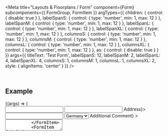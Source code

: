 
<Meta
  title="Layouts & Floorplans / Form"
  component={Form}
  subcomponents={{ FormGroup, FormItem }}
  argTypes={{
    children: { control: { disable: true } },
    labelSpanS: { control: { type: 'number', min: 1, max: 12 } },
    labelSpanM: { control: { type: 'number', min: 1, max: 12 } },
    labelSpanL: { control: { type: 'number', min: 1, max: 12 } },
    labelSpanXL: { control: { type: 'number', min: 1, max: 12 } },
    columnsS: { control: { type: 'number', min: 1, max: 12 } },
    columnsM: { control: { type: 'number', min: 1, max: 12 } },
    columnsL: { control: { type: 'number', min: 1, max: 12 } },
    columnsXL: { control: { type: 'number', min: 1, max: 12 } },
    as: { control: { disable: true } }
  }}
  args={{
    titleText: 'Test Form',
    labelSpanS: 12,
    labelSpanM: 2,
    labelSpanL: 4,
    labelSpanXL: 4,
    columnsS: 1,
    columnsM: 1,
    columnsL: 1,
    columnsXL: 2,
    style: { alignItems: 'center' }
  }}
/>

<DocsHeader />

<br />

## Example

<Canvas>
  <Story name="Default">
    {(args) => (
      <Form {...args}>
        <FormItem label={'Sole Form Item'}>
          <Input type={InputType.Text} />
        </FormItem>
        <FormGroup titleText={'Personal Data'}>
          <FormItem label={'Name'}>
            <Input type={InputType.Text} />
          </FormItem>
          <FormItem label={<Label>Address</Label>}>
            <Input type={InputType.Text} />
          </FormItem>
          <FormItem label={'Country'}>
            <Select>
              <Option>Germany</Option>
              <Option>France</Option>
              <Option>Italy</Option>
            </Select>
          </FormItem>
          <FormItem
            style={{ alignSelf: 'start' }}
            label={<Label style={{ alignSelf: 'start', paddingTop: '0.25rem' }}>Additional Comment</Label>}
          >
            <TextArea
              rows={5}
              style={{ width: '210px', '--_ui5_textarea_margin': 0 }}
              placeholder="The styles of the Label of the TextArea FormItem is set to: alignSelf: 'start', paddingTop: '0.25rem'"
            />
          </FormItem>
          <FormItem label={'Home address'}>
            <CheckBox checked />
          </FormItem>
        </FormGroup>
        <FormGroup titleText={'Company Data'}>
          <FormItem label={'Company Name'}>
            <Input type={InputType.Text} />
          </FormItem>
          <FormItem label={'Company Address'}>
            <Input type={InputType.Text} />
          </FormItem>
          <FormItem label={'Company City'}>
            <Input type={InputType.Text} />
          </FormItem>
          <FormItem label={'Company Country'}>
            <Input type={InputType.Text} />
          </FormItem>
          <FormItem label={'Number of Employees'}>
            <Input type={InputType.Number} value={'5000'} disabled />
          </FormItem>
          <FormItem label={'Member of Partner Network'}>
            <CheckBox checked />
          </FormItem>
        </FormGroup>
        <FormGroup titleText={'Marketing Data'}>
          <FormItem label={'Email'}>
            <Input type={InputType.Email} />
          </FormItem>
          <FormItem label="Company Email">
            <Input type={InputType.Email} />
          </FormItem>
          <FormItem label="I want to receive the newsletter">
            <CheckBox />
          </FormItem>
        </FormGroup>
      </Form>
    )}
  </Story>
</Canvas>

## Properties

<ArgsTable story="." />

### Usage Notes

Please note that the `FormGroup` and `FormItem` components are only used for calculating the final layout of the `Form`,
thus they don't accept any other props than the specified ones, especially no `className`, `style` or `ref`.

<Footer />

